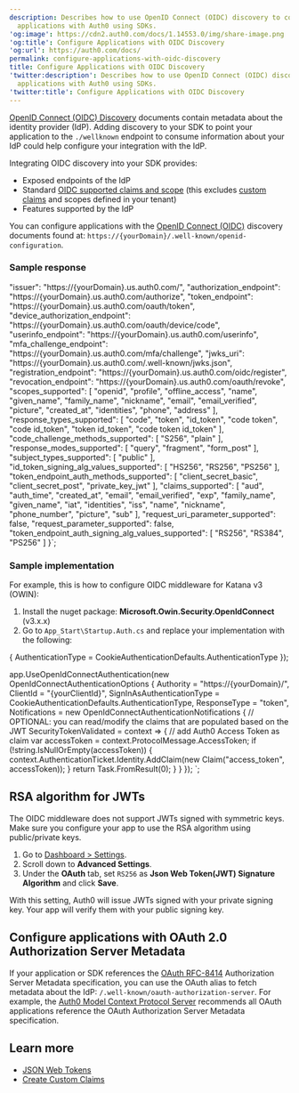 ```yaml
---
description: Describes how to use OpenID Connect (OIDC) discovery to configure
  applications with Auth0 using SDKs.
'og:image': https://cdn2.auth0.com/docs/1.14553.0/img/share-image.png
'og:title': Configure Applications with OIDC Discovery
'og:url': https://auth0.com/docs/
permalink: configure-applications-with-oidc-discovery
title: Configure Applications with OIDC Discovery
'twitter:description': Describes how to use OpenID Connect (OIDC) discovery to configure
  applications with Auth0 using SDKs.
'twitter:title': Configure Applications with OIDC Discovery
---
```


[OpenID Connect (OIDC) Discovery](https://openid.net/specs/openid-connect-discovery-1_0-final.html#RFC5785) documents contain metadata about the <Tooltip tip="Identity Provider (IdP): Service that stores and manages digital identities." cta="View Glossary" href="/docs/glossary?term=identity+provider">identity provider</Tooltip> (IdP). Adding discovery to your SDK to point your application to the `./wellknown` endpoint to consume information about your IdP could help configure your integration with the IdP.

Integrating OIDC discovery into your SDK provides:

* Exposed endpoints of the IdP
* Standard [OIDC supported claims and scope](/docs/get-started/apis/scopes/openid-connect-scopes) (this excludes [custom claims](/docs/secure/tokens/json-web-tokens/create-custom-claims) and scopes defined in your tenant)
* Features supported by the IdP

You can configure applications with the [OpenID Connect (OIDC)](https://openid.net/specs/openid-connect-discovery-1_0.html) discovery documents found at: `https://{yourDomain}/.well-known/openid-configuration`.

### Sample response

  "issuer": "https://{yourDomain}.us.auth0.com/",
  "authorization_endpoint": "https://{yourDomain}.us.auth0.com/authorize",
  "token_endpoint": "https://{yourDomain}.us.auth0.com/oauth/token",
  "device_authorization_endpoint": "https://{yourDomain}.us.auth0.com/oauth/device/code",
  "userinfo_endpoint": "https://{yourDomain}.us.auth0.com/userinfo",
  "mfa_challenge_endpoint": "https://{yourDomain}.us.auth0.com/mfa/challenge",
  "jwks_uri": "https://{yourDomain}.us.auth0.com/.well-known/jwks.json",
  "registration_endpoint": "https://{yourDomain}.us.auth0.com/oidc/register",
  "revocation_endpoint": "https://{yourDomain}.us.auth0.com/oauth/revoke",
  "scopes_supported": [
    "openid",
    "profile",
    "offline_access",
    "name",
    "given_name",
    "family_name",
    "nickname",
    "email",
    "email_verified",
    "picture",
    "created_at",
    "identities",
    "phone",
    "address"
  ],
  "response_types_supported": [
    "code",
    "token",
    "id_token",
    "code token",
    "code id_token",
    "token id_token",
    "code token id_token"
  ],
  "code_challenge_methods_supported": [
    "S256",
    "plain"
  ],
  "response_modes_supported": [
    "query",
    "fragment",
    "form_post"
  ],
  "subject_types_supported": [
    "public"
  ],
  "id_token_signing_alg_values_supported": [
    "HS256",
    "RS256",
    "PS256"
  ],
  "token_endpoint_auth_methods_supported": [
    "client_secret_basic",
    "client_secret_post",
    "private_key_jwt"
  ],
  "claims_supported": [
    "aud",
    "auth_time",
    "created_at",
    "email",
    "email_verified",
    "exp",
    "family_name",
    "given_name",
    "iat",
    "identities",
    "iss",
    "name",
    "nickname",
    "phone_number",
    "picture",
    "sub"
  ],
  "request_uri_parameter_supported": false,
  "request_parameter_supported": false,
  "token_endpoint_auth_signing_alg_values_supported": [
    "RS256",
    "RS384",
    "PS256"
  ]
}`;

<AuthCodeBlock children={codeExample1} language="json" />






### Sample implementation

For example, this is how to configure OIDC middleware for Katana v3 (OWIN):

1. Install the nuget package: **Microsoft.Owin.Security.OpenIdConnect** (v3.x.x)
2. Go to `App_Start\Startup.Auth.cs` and replace your implementation with the following:


{
    AuthenticationType = CookieAuthenticationDefaults.AuthenticationType
});

app.UseOpenIdConnectAuthentication(new OpenIdConnectAuthenticationOptions
{
    Authority = "https://{yourDomain}/",
    ClientId = "{yourClientId}",
    SignInAsAuthenticationType = CookieAuthenticationDefaults.AuthenticationType,
    ResponseType = "token",
    Notifications = new OpenIdConnectAuthenticationNotifications
    {
        // OPTIONAL: you can read/modify the claims that are populated based on the JWT
        SecurityTokenValidated = context =>
        {
            // add Auth0 Access Token as claim
            var accessToken = context.ProtocolMessage.AccessToken;
            if (!string.IsNullOrEmpty(accessToken))
            {
                context.AuthenticationTicket.Identity.AddClaim(new Claim("access_token", accessToken));
            }
            return Task.FromResult(0);
        }
    }
});
`;

<AuthCodeBlock children={codeExample2} language="text" />


   

   

## RSA algorithm for JWTs

The OIDC middleware does not support <Tooltip tip="JSON Web Token (JWT): Standard ID Token format (and often Access Token format) used to represent claims securely between two parties." cta="View Glossary" href="/docs/glossary?term=JWTs">JWTs</Tooltip> signed with symmetric keys. Make sure you configure your app to use the RSA algorithm using public/private keys.

1. Go to [Dashboard > Settings](https://manage.auth0.com/#/applications/{YOUR_AUTH0_CLIENT_ID}/settings).
2. Scroll down to **Advanced Settings**.
3. Under the **OAuth** tab, set `RS256` as **Json Web Token(JWT) Signature Algorithm** and click **Save**.

With this setting, Auth0 will issue JWTs signed with your private signing key. Your app will verify them with your public signing key.

## Configure applications with OAuth 2.0 Authorization Server Metadata

If your application or SDK references the [OAuth RFC-8414](https://www.rfc-editor.org/rfc/rfc8414) <Tooltip tip="Authorization Server: Centralized server that contributes to defining the boundaries of a user’s access. For example, your authorization server can control the data, tasks, and features available to a user." cta="View Glossary" href="/docs/glossary?term=Authorization+Server">Authorization Server</Tooltip> Metadata specification, you can use the <Tooltip tip="OAuth 2.0: Authorization framework that defines authorization protocols and workflows." cta="View Glossary" href="/docs/glossary?term=OAuth">OAuth</Tooltip> alias to fetch metadata about the IdP: `/.well-known/oauth-authorization-server`. For example, the [Auth0 Model Context Protocol Server](/docs/get-started/auth0-mcp-server) recommends all OAuth applications reference the OAuth Authorization Server Metadata specification.

## Learn more

* [JSON Web Tokens](/docs/secure/tokens/json-web-tokens)
* [Create Custom Claims](/docs/secure/tokens/json-web-tokens/create-custom-claims)